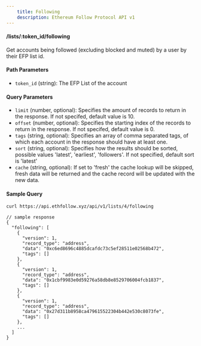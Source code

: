 ```yaml
---
    title: Following
    description: Ethereum Follow Protocol API v1
---
```


#### /lists/\:token_id/following

Get accounts being followed (excluding blocked and muted) by a user by their EFP list id.

#### Path Parameters

- `token_id` (string): The EFP List of the account

#### Query Parameters

- `limit` (number, optional): Specifies the amount of records to return in the response. If not specifed, default value is 10.
- `offset` (number, optional): Specifies the starting index of the records to return in the response. If not specifed, default value is 0.
- `tags` (string, optional): Specifies an array of comma separated tags, of which each account in the response should have at least one.
- `sort` (string, optional): Specifies how the results should be sorted, possible values 'latest', 'earliest', 'followers'. If not specified, default sort is 'latest'
- `cache` (string, optional): If set to 'fresh' the cache lookup will be skipped, fresh data will be returned and the cache record will be updated with the new data.

#### Sample Query

```sh
curl https://api.ethfollow.xyz/api/v1/lists/4/following
```

```jsonc
// sample response
{
  "following": [
    {
      "version": 1,
      "record_type": "address",
      "data": "0xc6ed8696c4885dcafdc73c5ef28511e02568b472",
      "tags": []
    },
    {
      "version": 1,
      "record_type": "address",
      "data": "0x1cbf9983e0d59276a58db8e8529706004fcb1837",
      "tags": []
    },
    {
      "version": 1,
      "record_type": "address",
      "data": "0x27d311b8958ca479615522304b442e530c8073fe",
      "tags": []
    },
    ...
  ]
}
```
